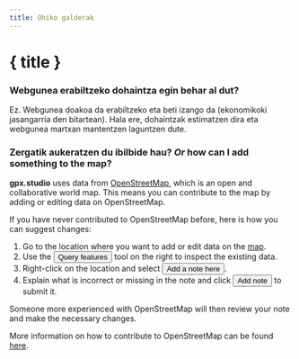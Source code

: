 ```yaml
---
title: Ohiko galderak
---
```


<script>
</script>

# { title }

### Webgunea erabiltzeko dohaintza egin behar al dut?

Ez.
Webgunea doakoa da erabiltzeko eta beti izango da (ekonomikoki jasangarria den bitartean).
Hala ere, dohaintzak estimatzen dira eta webgunea martxan mantentzen laguntzen dute.

### Zergatik aukeratzen du ibilbide hau? _Or_ how can I add something to the map?

**gpx.studio** uses data from <a href="https://www.openstreetmap.org/" target="_blank">OpenStreetMap</a>, which is an open and collaborative world map.
This means you can contribute to the map by adding or editing data on OpenStreetMap.

If you have never contributed to OpenStreetMap before, here is how you can suggest changes:

1. Go to the location where you want to add or edit data on the <a href="https://www.openstreetmap.org/" target="_blank">map</a>.
2. Use the <button>Query features</button> tool on the right to inspect the existing data.
3. Right-click on the location and select <button>Add a note here</button>.
4. Explain what is incorrect or missing in the note and click <button>Add note</button> to submit it.

Someone more experienced with OpenStreetMap will then review your note and make the necessary changes.

<DocsNote>

More information on how to contribute to OpenStreetMap can be found <a href="https://wiki.openstreetmap.org/wiki/How_to_contribute" target="_blank">here</a>.

</DocsNote>
